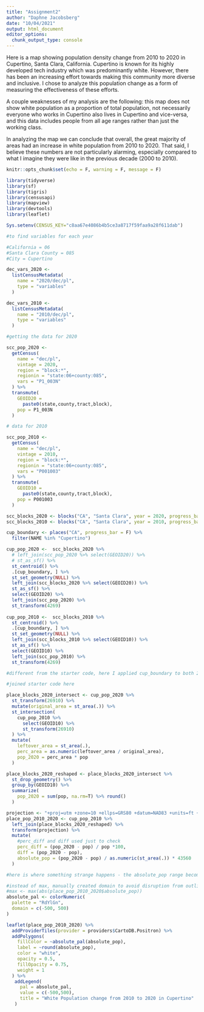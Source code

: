 ```yaml
---
title: "Assignment2"
author: "Daphne Jacobsberg"
date: "10/04/2021"
output: html_document
editor_options: 
  chunk_output_type: console
---
```


Here is a map showing population density change from 2010 to 2020 in Cupertino, Santa Clara, California. Cupertino is known for its highly developed tech industry which was predominantly white. However, there has been an increasing effort towards making this community more diverse and inclusive. I chose to analyze this population change as a form of measuring the effectiveness of these efforts.

A couple weaknesses of my analysis are the following: this map does not show white population as a proportion of total population, not necessarily everyone who works in Cupertino also lives in Cupertino and vice-versa, and this data includes people from all age ranges rather than just the working class.

In analyzing the map we can conclude that overall, the great majority of areas had an increase in white population from 2010 to 2020. That said, I believe these numbers are not particularly alarming, especially compared to what I imagine they were like in the previous decade (2000 to 2010).


```r
knitr::opts_chunk$set(echo = F, warning = F, message = F)
```

```r
library(tidyverse)
library(sf)
library(tigris)
library(censusapi)
library(mapview)
library(devtools)
library(leaflet)

Sys.setenv(CENSUS_KEY="c8aa67e4086b4b5ce3a8717f59faa9a28f611dab")
```

```r
#to find variables for each year

#California = 06
#Santa Clara County = 085
#City = Cupertino

dec_vars_2020 <-
  listCensusMetadata(
    name = "2020/dec/pl",
    type = "variables"
  )

dec_vars_2010 <-
  listCensusMetadata(
    name = "2010/dec/pl",
    type = "variables"
  )
```


```r
#getting the data for 2020

scc_pop_2020 <-
  getCensus(
    name = "dec/pl",
    vintage = 2020,
    region = "block:*", 
    regionin = "state:06+county:085",
    vars = "P1_003N"
  ) %>% 
  transmute(
    GEOID20 =
      paste0(state,county,tract,block),
    pop = P1_003N
  )
```

```r
# data for 2010

scc_pop_2010 <-
  getCensus(
    name = "dec/pl",
    vintage = 2010,
    region = "block:*", 
    regionin = "state:06+county:085",
    vars = "P001003"
  ) %>% 
  transmute(
    GEOID10 =
      paste0(state,county,tract,block),
    pop = P001003
  )
```


```r
scc_blocks_2020 <- blocks("CA", "Santa Clara", year = 2020, progress_bar = F)
scc_blocks_2010 <- blocks("CA", "Santa Clara", year = 2010, progress_bar = F)

cup_boundary <- places("CA", progress_bar = F) %>% 
  filter(NAME %in% "Cupertino")

cup_pop_2020 <-  scc_blocks_2020 %>% 
  # left_join(scc_pop_2020 %>% select(GEOID20)) %>% 
  # st_as_sf() %>% 
  st_centroid() %>% 
  .[cup_boundary, ] %>% 
  st_set_geometry(NULL) %>% 
  left_join(scc_blocks_2020 %>% select(GEOID20)) %>% 
  st_as_sf() %>%
  select(GEOID20) %>% 
  left_join(scc_pop_2020) %>% 
  st_transform(4269) 
  
cup_pop_2010 <-  scc_blocks_2010 %>% 
  st_centroid() %>% 
  .[cup_boundary, ] %>% 
  st_set_geometry(NULL) %>% 
  left_join(scc_blocks_2010 %>% select(GEOID10)) %>% 
  st_as_sf() %>%
  select(GEOID10) %>% 
  left_join(scc_pop_2010) %>% 
  st_transform(4269) 

#different from the starter code, here I applied cup_boundary to both 2020 and 2010. this could be one of the potential sources for the outliers later on.
```


```r
#joined starter code here

place_blocks_2020_intersect <- cup_pop_2020 %>% 
  st_transform(26910) %>% 
  mutate(original_area = st_area(.)) %>% 
  st_intersection(
    cup_pop_2010 %>%
      select(GEOID10) %>% 
      st_transform(26910)
  ) %>% 
  mutate(
    leftover_area = st_area(.),
    perc_area = as.numeric(leftover_area / original_area),
    pop_2020 = perc_area * pop
  )
```


```r
place_blocks_2020_reshaped <- place_blocks_2020_intersect %>%
  st_drop_geometry() %>% 
  group_by(GEOID10) %>% 
  summarize(
    pop_2020 = sum(pop, na.rm=T) %>% round()
  )
```


```r
projection <- "+proj=utm +zone=10 +ellps=GRS80 +datum=NAD83 +units=ft +no_defs"
place_pop_2010_2020 <- cup_pop_2010 %>% 
  left_join(place_blocks_2020_reshaped) %>% 
  transform(projection) %>% 
  mutate(
    #perc_diff and diff used just to check
    perc_diff = (pop_2020 - pop) / pop *100,
    diff = (pop_2020 - pop),
    absolute_pop = (pop_2020 - pop) / as.numeric(st_area(.)) * 43560
  )

#here is where something strange happens - the absolute_pop range becomes huge. one potential guess for why this could be happening is that an area got cut short meaning the change/area became huge.
```


```r
#instead of max, manually created domain to avoid disruption from outliers in data
#max <- max(abs(place_pop_2010_2020$absolute_pop))
absolute_pal <- colorNumeric(
  palette = "RdYlGn",
  domain = c(-500, 500)
)

leaflet(place_pop_2010_2020) %>% 
  addProviderTiles(provider = providers$CartoDB.Positron) %>% 
  addPolygons(
    fillColor = ~absolute_pal(absolute_pop),
    label = ~round(absolute_pop),
    color = "white",
    opacity = 0.5,
    fillOpacity = 0.75,
    weight = 1
  ) %>%
   addLegend(
     pal = absolute_pal,
     value = c(-500,500),
     title = "White Population change from 2010 to 2020 in Cupertino"
   )
```

